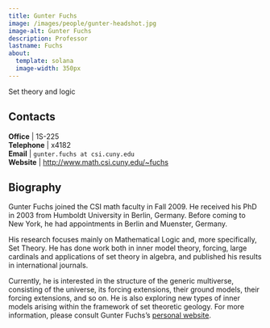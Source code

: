 ```yaml
---
title: Gunter Fuchs
image: /images/people/gunter-headshot.jpg
image-alt: Gunter Fuchs
description: Professor
lastname: Fuchs
about:
  template: solana
  image-width: 350px
---
```



Set theory and logic

## Contacts

<i class="bi bi-door-open"></i> **Office** | 1S-225 <br/>
<i class="bi bi-telephone"></i> **Telephone** | x4182 <br/>
<i class="bi bi-mailbox"></i> **Email** | `gunter.fuchs at csi.cuny.edu` <br/>
<i class="bi bi-x-diamond"></i> **Website**  | [http://www.math.csi.cuny.edu/~fuchs](http://www.math.csi.cuny.edu/~fuchs) <br/>

## Biography

Gunter Fuchs joined the CSI math faculty in Fall 2009. He received his
PhD in 2003 from Humboldt University in Berlin, Germany.  Before
coming to New York, he had appointments in Berlin and Muenster,
Germany.


His research focuses mainly on Mathematical Logic and, more
specifically, Set Theory. He has done work both in inner model
theory, forcing, large cardinals and applications of set theory in
algebra, and published his results in international journals.


Currently, he is interested in the structure of the generic
multiverse, consisting of the universe, its forcing extensions, their
ground models, their forcing extensions, and so on. He is also
exploring new types of inner models arising within the framework of
set theoretic geology. For more information, please consult Gunter
Fuchs's [personal
website](http://www.math.csi.cuny.edu/~fuchs/).


